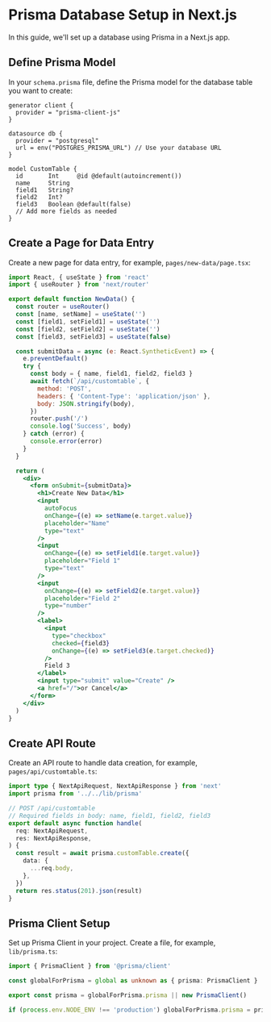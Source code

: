  # Prisma Database Setup in Next.js

 In this guide, we'll set up a database using Prisma in a Next.js app.

 ## Define Prisma Model

 In your `schema.prisma` file, define the Prisma model for the database table you want to create:

 ```prisma
 generator client {
   provider = "prisma-client-js"
 }

 datasource db {
   provider = "postgresql"
   url = env("POSTGRES_PRISMA_URL") // Use your database URL
 }

 model CustomTable {
   id       Int     @id @default(autoincrement())
   name     String
   field1   String?
   field2   Int?
   field3   Boolean @default(false)
   // Add more fields as needed
 }
 ```

 ## Create a Page for Data Entry

 Create a new page for data entry, for example, `pages/new-data/page.tsx`:

 ```jsx
 import React, { useState } from 'react'
 import { useRouter } from 'next/router'

 export default function NewData() {
   const router = useRouter()
   const [name, setName] = useState('')
   const [field1, setField1] = useState('')
   const [field2, setField2] = useState('')
   const [field3, setField3] = useState(false)

   const submitData = async (e: React.SyntheticEvent) => {
     e.preventDefault()
     try {
       const body = { name, field1, field2, field3 }
       await fetch(`/api/customtable`, {
         method: 'POST',
         headers: { 'Content-Type': 'application/json' },
         body: JSON.stringify(body),
       })
       router.push('/')
       console.log('Success', body)
     } catch (error) {
       console.error(error)
     }
   }

   return (
     <div>
       <form onSubmit={submitData}>
         <h1>Create New Data</h1>
         <input
           autoFocus
           onChange={(e) => setName(e.target.value)}
           placeholder="Name"
           type="text"
         />
         <input
           onChange={(e) => setField1(e.target.value)}
           placeholder="Field 1"
           type="text"
         />
         <input
           onChange={(e) => setField2(e.target.value)}
           placeholder="Field 2"
           type="number"
         />
         <label>
           <input
             type="checkbox"
             checked={field3}
             onChange={(e) => setField3(e.target.checked)}
           />
           Field 3
         </label>
         <input type="submit" value="Create" />
         <a href="/">or Cancel</a>
       </form>
     </div>
   )
 }
 ```

 ## Create API Route

 Create an API route to handle data creation, for example, `pages/api/customtable.ts`:

  ```typescript
  import type { NextApiRequest, NextApiResponse } from 'next'
  import prisma from '../../lib/prisma'

  // POST /api/customtable
  // Required fields in body: name, field1, field2, field3
  export default async function handle(
    req: NextApiRequest,
    res: NextApiResponse,
  ) {
    const result = await prisma.customTable.create({
      data: {
        ...req.body,
      },
    })
    return res.status(201).json(result)
  }
  ```

  ## Prisma Client Setup

  Set up Prisma Client in your project. Create a file, for example, `lib/prisma.ts`:

  ```typescript filename="lib/prisma.ts"
  import { PrismaClient } from '@prisma/client'

  const globalForPrisma = global as unknown as { prisma: PrismaClient }

  export const prisma = globalForPrisma.prisma || new PrismaClient()

  if (process.env.NODE_ENV !== 'production') globalForPrisma.prisma = prisma
  ```

